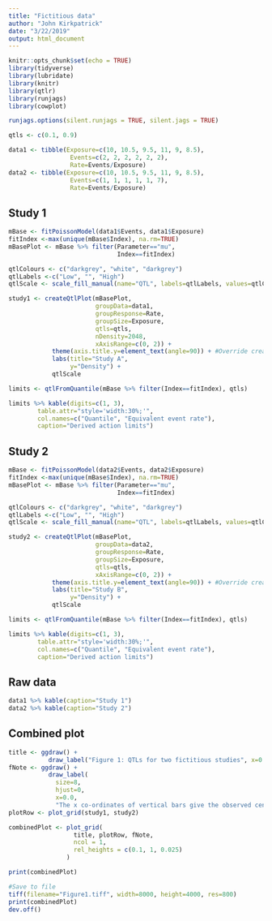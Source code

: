 ```yaml
---
title: "Fictitious data"
author: "John Kirkpatrick"
date: "3/22/2019"
output: html_document
---
```


```r
knitr::opts_chunk$set(echo = TRUE)
library(tidyverse)
library(lubridate)
library(knitr)
library(qtlr)
library(runjags)
library(cowplot)

runjags.options(silent.runjags = TRUE, silent.jags = TRUE)
```

```r
qtls <- c(0.1, 0.9)

data1 <- tibble(Exposure=c(10, 10.5, 9.5, 11, 9, 8.5), 
                 Events=c(2, 2, 2, 2, 2, 2),
                 Rate=Events/Exposure)
data2 <- tibble(Exposure=c(10, 10.5, 9.5, 11, 9, 8.5), 
                 Events=c(1, 1, 1, 1, 1, 7),
                 Rate=Events/Exposure)
```

## Study 1

```r

mBase <- fitPoissonModel(data1$Events, data1$Exposure)
fitIndex <-max(unique(mBase$Index), na.rm=TRUE)
mBasePlot <- mBase %>% filter(Parameter=="mu",
                              Index==fitIndex)

qtlColours <- c("darkgrey", "white", "darkgrey")
qtlLabels <-c("Low", "", "High")
qtlScale <- scale_fill_manual(name="QTL", labels=qtlLabels, values=qtlColours)

study1 <- createQtlPlot(mBasePlot,
                        groupData=data1,
                        groupResponse=Rate,
                        groupSize=Exposure,
                        qtls=qtls,
                        nDensity=2048,
                        xAxisRange=c(0, 2)) + 
            theme(axis.title.y=element_text(angle=90)) + #Override createQtlPlot default
            labs(title="Study A",
                 y="Density") +
            qtlScale

limits <- qtlFromQuantile(mBase %>% filter(Index==fitIndex), qtls)

limits %>% kable(digits=c(1, 3),
        table.attr="style='width:30%;'",
        col.names=c("Quantile", "Equivalent event rate"),
        caption="Derived action limits")
```

## Study 2

```r

mBase <- fitPoissonModel(data2$Events, data2$Exposure)
fitIndex <-max(unique(mBase$Index), na.rm=TRUE)
mBasePlot <- mBase %>% filter(Parameter=="mu",
                              Index==fitIndex)

qtlColours <- c("darkgrey", "white", "darkgrey")
qtlLabels <-c("Low", "", "High")
qtlScale <- scale_fill_manual(name="QTL", labels=qtlLabels, values=qtlColours)

study2 <- createQtlPlot(mBasePlot,
                        groupData=data2,
                        groupResponse=Rate,
                        groupSize=Exposure,
                        qtls=qtls,
                        xAxisRange=c(0, 2)) + 
            theme(axis.title.y=element_text(angle=90)) + #Override createQtlPlot default
            labs(title="Study B",
                 y="Density") +
            qtlScale

limits <- qtlFromQuantile(mBase %>% filter(Index==fitIndex), qtls)

limits %>% kable(digits=c(1, 3),
        table.attr="style='width:30%;'",
        col.names=c("Quantile", "Equivalent event rate"),
        caption="Derived action limits")
```

## Raw data

```r
data1 %>% kable(caption="Study 1")
data2 %>% kable(caption="Study 2")
```

## Combined plot

```r
title <- ggdraw() +
           draw_label("Figure 1: QTLs for two fictitious studies", x=0.0, hjust=0)
fNote <- ggdraw() +
           draw_label(
             size=8,
             hjust=0,
             x=0.0,
             "The x co-ordinates of vertical bars give the observed centre-specific event rates; their heights are proportional to centre sizes")
plotRow <- plot_grid(study1, study2)

combinedPlot <- plot_grid(
                  title, plotRow, fNote,
                  ncol = 1,
                  rel_heights = c(0.1, 1, 0.025)
                )

print(combinedPlot)

#Save to file
tiff(filename="Figure1.tiff", width=8000, height=4000, res=800)
print(combinedPlot)
dev.off()
```